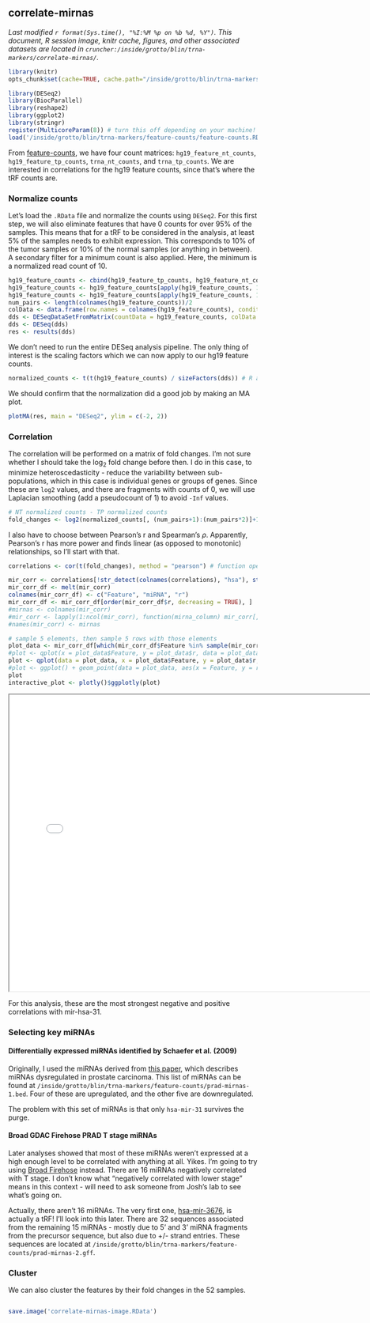 ## correlate-mirnas
_Last modified `r format(Sys.time(), "%I:%M %p on %b %d, %Y")`. This document, R session image, knitr cache, figures, and other associated datasets are located in `cruncher:/inside/grotto/blin/trna-markers/correlate-mirnas/`._

```r
library(knitr)
opts_chunk$set(cache=TRUE, cache.path="/inside/grotto/blin/trna-markers/correlate-mirnas/cache/", eval=TRUE, echo=TRUE, warning=FALSE, results=FALSE, message=FALSE, autodep=TRUE, dev="png", dpi=300)
```

```r
library(DESeq2)
library(BiocParallel)
library(reshape2)
library(ggplot2)
library(stringr)
register(MulticoreParam(8)) # turn this off depending on your machine!
load('/inside/grotto/blin/trna-markers/feature-counts/feature-counts.RData')
```

From [feature-counts](../feature-counts/feature-counts.html), we have four count matrices: `hg19_feature_nt_counts`, `hg19_feature_tp_counts`, `trna_nt_counts`, and `trna_tp_counts`. We are interested in correlations for the hg19 feature counts, since that's where the tRF counts are. 

### Normalize counts
Let's load the `.RData` file and normalize the counts using `DESeq2`. For this first step, we will also eliminate features that have 0 counts for over 95% of the samples. This means that for a tRF to be considered in the analysis, at least 5% of the samples needs to exhibit expression. This corresponds to 10% of the tumor samples or 10% of the normal samples (or anything in between). A secondary filter for a minimum count is also applied. Here, the minimum is a normalized read count of 10.

```r
hg19_feature_counts <- cbind(hg19_feature_tp_counts, hg19_feature_nt_counts) 
hg19_feature_counts <- hg19_feature_counts[apply(hg19_feature_counts, 1, function(row) length(which(row > 0)) > 5), ]
hg19_feature_counts <- hg19_feature_counts[apply(hg19_feature_counts, 1, function(row) sum(row) > 10), ]
num_pairs <- length(colnames(hg19_feature_counts))/2
colData <- data.frame(row.names = colnames(hg19_feature_counts), condition = c(rep("tp", num_pairs), rep("nt", num_pairs)), type = "single-read")
dds <- DESeqDataSetFromMatrix(countData = hg19_feature_counts, colData = colData, design = ~ condition)
dds <- DESeq(dds)
res <- results(dds)
```

We don't need to run the entire DESeq analysis pipeline. The only thing of interest is the scaling factors which we can now apply to our hg19 feature counts.

```r
normalized_counts <- t(t(hg19_feature_counts) / sizeFactors(dds)) # R applies vectors on columns (genes), we want R to apply them on rows (samples) for size factors

```

We should confirm that the normalization did a good job by making an MA plot.

```r
plotMA(res, main = "DESeq2", ylim = c(-2, 2))
```

### Correlation

The correlation will be performed on a matrix of fold changes. I'm not sure whether I should take the log<sub>2</sub> fold change before then. I do in this case, to minimize heteroscedasticity - reduce the variability between sub-populations, which in this case is individual genes or groups of genes. Since these are `log2` values, and there are fragments with counts of 0, we will use Laplacian smoothing (add a pseudocount of 1) to avoid `-Inf` values.

```r
# NT normalized counts - TP normalized counts
fold_changes <- log2(normalized_counts[, (num_pairs+1):(num_pairs*2)]+1) - log2(normalized_counts[, 1:num_pairs]+1)
```

I also have to choose between Pearson's r and Spearman's $\rho$. Apparently, Pearson's r has more power and finds linear (as opposed to monotonic) relationships, so I'll start with that.

```r
correlations <- cor(t(fold_changes), method = "pearson") # function operates on columns, so need to get features onto columns.
```

```r
mir_corr <- correlations[!str_detect(colnames(correlations), "hsa"), str_detect(colnames(correlations), "hsa")] # isolate for miRNAs
mir_corr_df <- melt(mir_corr)
colnames(mir_corr_df) <- c("Feature", "miRNA", "r")
mir_corr_df <- mir_corr_df[order(mir_corr_df$r, decreasing = TRUE), ]
#mirnas <- colnames(mir_corr)
#mir_corr <- lapply(1:ncol(mir_corr), function(mirna_column) mir_corr[, mirna_column][order(mir_corr[, mirna_column], decreasing = TRUE)]) # sort correlation matrix. This line is convoluted because *apply removes row names upon return, and we need to preserve the row names (feature identifiers).
#names(mir_corr) <- mirnas
```

```r
# sample 5 elements, then sample 5 rows with those elements
plot_data <- mir_corr_df[which(mir_corr_df$Feature %in% sample(mir_corr_df$Feature, 5) & (mir_corr_df$r >= 0.25 | mir_corr_df$r <= -0.25)), ]
#plot <- qplot(x = plot_data$Feature, y = plot_data$r, data = plot_data, geom = "point")
plot <- qplot(data = plot_data, x = plot_data$Feature, y = plot_data$r, geom = "point") + theme(axis.text.x = element_text(angle = -45, hjust = 0))
#plot <- ggplot() + geom_point(data = plot_data, aes(x = Feature, y = r)) + theme(axis.text.x = element_text(angle = -45, hjust = 0))#+ geom_line(data = plot_data, aes(x = Feature, y = r)) + geom_text(data = plot_data, aes(x = Feature, y = r, label = miRNA, hjust = 0.2, vjust = 0.2)) + 
plot
interactive_plot <- plotly()$ggplotly(plot)
```

<iframe src="`r interactive_plot$response$url`" width="750" height="600"></iframe>

For this analysis, these are the most strongest negative and positive correlations with mir-hsa-31.


### Selecting key miRNAs
#### Differentially expressed miRNAs identified by Schaefer et al. (2009)
Originally, I used the miRNAs derived from [this paper](http://dx.doi.org/10.1002/ijc.24827), which describes miRNAs dysregulated in prostate carcinoma. This list of miRNAs can be found at `/inside/grotto/blin/trna-markers/feature-counts/prad-mirnas-1.bed`. Four of these are upregulated, and the other five are downregulated.

The problem with this set of miRNAs is that only `hsa-mir-31` survives the purge.

#### Broad GDAC Firehose PRAD T stage miRNAs
Later analyses showed that most of these miRNAs weren't expressed at a high enough level to be correlated with anything at all. Yikes. I'm going to try using [Broad Firehose](http://gdac.broadinstitute.org/runs/analyses__latest/reports/cancer/PRAD/Correlate_Clinical_vs_miRseq/nozzle.html) instead. There are 16 miRNAs negatively correlated with T stage. I don't know what "negatively correlated with lower stage" means in this context - will need to ask someone from Josh's lab to see what's going on. 

Actually, there aren't 16 miRNAs. The very first one, [hsa-mir-3676](http://www.mirbase.org/cgi-bin/mirna_entry.pl?acc=MI0016077), is actually a tRF! I'll look into this later. There are 32 sequences associated from the remaining 15 miRNAs - mostly due to 5' and 3' miRNA fragments from the precursor sequence, but also due to +/- strand entries. These sequences are located at `/inside/grotto/blin/trna-markers/feature-counts/prad-mirnas-2.gff`.


### Cluster

We can also cluster the features by their fold changes in the 52 samples.

```r

```

```r
save.image('correlate-mirnas-image.RData')
```


